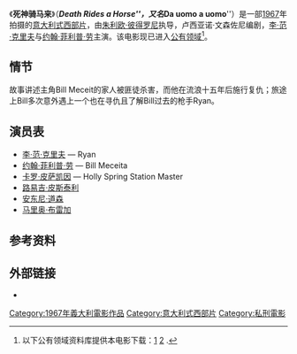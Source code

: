 {{Infobox Film 
| name           = 死神骑马来
| image          = 
| image_size     = 
| caption        = 電影海報
| director       = [[朱利欧·彼得罗尼|朱利欧·彼得罗尼]]
| producer       = [[亨利克·赫罗希茨基|亨利克·赫罗希茨基]]与[[阿方·索桑森|阿方·索桑森]]
| music          = [[恩尼奥·莫里科内|恩尼奥·莫里科内]]
| writer         = [[卢西亚诺·文森佐尼|卢西亚诺·文森佐尼]]
| narrator       = 
| starring       = [[李·范·克里夫|李·范·克里夫]]<br>[[约翰·菲利普·劳|约翰·菲利普·劳]]<br>[[马里奥·布雷加|马里奥·布雷加]]<br>[[路易吉·皮斯泰利|路易吉·皮斯泰利]]<br>[[安东尼·道森|安东尼·道森]]<br>[[何塞·托雷斯|何塞·托雷斯]]<br>[[佛朗哥·巴尔杜奇|佛朗哥·巴尔杜奇]]<br>[[布鲁诺·科拉齐亚里|布鲁诺·科拉齐亚里]]
| cinematography = 
| editing        = 
| distributor    = [[联美公司|联美公司]] (美国)
| released       = [[1967年电影|1967]]<br>1969年7月9日（美国）
| runtime        = 120分钟（意大利），<br>114分钟（美国）
| country        = [[意大利|意大利]]
| language       = [[英语|英语]]
| budget         = 
| preceded_by    = 
| followed_by    = 
| website        = 
| amg_id         = 
| imdb_id        = 0064208
}}
《'''死神骑马来'''》（'''''Death Rides a Horse'''''，又名'''''Da uomo a uomo'''''）是一部[[1967年电影|1967]]年拍摄的[[意大利式西部片|意大利式西部片]]，由[[朱利欧·彼得罗尼|朱利欧·彼得罗尼]]执导，卢西亚诺·文森佐尼编剧，[[李·范·克里夫|李·范·克里夫]]与[[约翰·菲利普·劳|约翰·菲利普·劳]]主演。该电影现已进入[[公有领域|公有领域]]<ref>以下公有领域资料库提供本电影下载：[http://www.publicdomaintorrents.com/nshowmovie.html?movieid=788] {{Wayback|url=http://www.publicdomaintorrents.com/nshowmovie.html?movieid=788 |date=20100816001510 }}[http://10kbullets.com/reviews/death-rides-a-horse/] {{Wayback|url=http://10kbullets.com/reviews/death-rides-a-horse/ |date=20191001043555 }}{{cite web |url=http://publicdomainmovies.info/death-rides-a-horse-1967 |title=存档副本 |accessdate=2010-03-17 |deadurl=yes |archiveurl=https://web.archive.org/web/20110721231621/http://publicdomainmovies.info/death-rides-a-horse-1967 |archivedate=2011-07-21 }}.</ref>。

==情节==
故事讲述主角Bill Meceit的家人被匪徒杀害，而他在流浪十五年后施行复仇；旅途上Bill多次意外遇上一个也在寻仇且了解Bill过去的枪手Ryan。

==演员表==
* [[李·范·克里夫|李·范·克里夫]] — Ryan
* [[约翰·菲利普·劳|约翰·菲利普·劳]] — Bill Meceita
* [[卡罗·皮萨凯因|卡罗·皮萨凯因]] — Holly Spring Station Master
* [[路易吉·皮斯泰利|路易吉·皮斯泰利]]
* [[安东尼·道森|安东尼·道森]]
* [[马里奥·布雷加|马里奥·布雷加]]

==参考资料==
{{reflist}}

==外部链接==
{{wikiquote|en:Death Rides a Horse|死神骑马来}}
* {{imdb title|id=0064208|title= Death Rides a Horse}}

{{DEFAULTSORT:Death Sentence (2007 film)}}
[[Category:1967年義大利電影作品|Category:1967年義大利電影作品]]
[[Category:意大利式西部片|Category:意大利式西部片]]
[[Category:私刑電影|Category:私刑電影]]